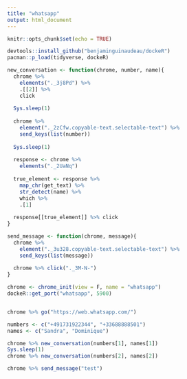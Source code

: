 ```yaml
---
title: "whatsapp"
output: html_document
---
```




```r
knitr::opts_chunk$set(echo = TRUE)

devtools::install_github("benjaminguinaudeau/dockeR")
pacman::p_load(tidyverse, dockeR)
```


```r
new_conversation <- function(chrome, number, name){
  chrome %>% 
    elements("._3j8Pd") %>%
    .[[2]] %>%
    click
  
  Sys.sleep(1)
  
  chrome %>%
    element("._2zCfw.copyable-text.selectable-text") %>%
    send_keys(list(number))
  
  Sys.sleep(1)
  
  response <- chrome %>%
    elements("._2UaNq") 
  
  true_element <- response %>%
    map_chr(get_text) %>%
    str_detect(name) %>%
    which %>%
    .[1]
  
  response[[true_element]] %>% click
}

send_message <- function(chrome, message){
  chrome %>%
    element("._3u328.copyable-text.selectable-text") %>%
    send_keys(list(message))
  
  chrome %>% click("._3M-N-")
}

```



```r
chrome <- chrome_init(view = F, name = "whatsapp")
dockeR::get_port("whatsapp", 5900)


chrome %>% go("https://web.whatsapp.com/")

numbers <- c("+491731922344", "+33688888501")
names <- c("Sandra", "Dominique")

chrome %>% new_conversation(numbers[1], names[1])
Sys.sleep(1)
chrome %>% new_conversation(numbers[2], names[2])

chrome %>% send_message("test")



```
